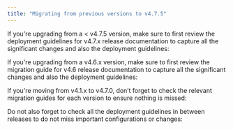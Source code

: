 ```yaml
---
title: "Migrating from previous versions to v4.7.5"
---
```


<Card title="Upgrading from an older version?" icon="question">
  
</Card>

If you're upgrading from a < v4.7.5 version, make sure to first review the deployment guidelines for v4.7.x release documentation to capture all the significant changes and also the deployment guidelines:

<Card title="Deployment guidelines v4.7.4" icon="link" href="../v4.7.4-may-2025/deployment-guidelines-v4.7.4">
  
</Card>

<Card title="Deployment guidelines v4.7.3" icon="link" href="../v4.7.3-april-2025/deployment-guidelines-v4.7.3">
  
</Card>

<Card title="Deployment guidelines v4.7.2" icon="link" href="../v4.7.2-march-2025/deployment-guidelines-v4.7.2">
  
</Card>

<Card title="Deployment guidelines v4.7.1" icon="link" href="../v4.7.1-february-2025/deployment-guidelines-v4.7.1">
  
</Card>

<Card title="Deployment guidelines v4.7.0" icon="link" href="../v4.7.0-february-2025/deployment-guidelines-v4.7.0">
  
</Card>

If you're upgrading from a v4.6.x version, make sure to first review the migration guide for v4.6 release documentation to capture all the significant changes and also the deployment guidelines:

<Card title="Deployment guidelines v4.6.0" icon="link" href="../v4.6.0-january-2025/deployment-guidelines-v4.6.0">
  
</Card>

<Card title="Deployment guidelines v4.6.1" icon="link" href="../v4.6.1-february-2025/deployment-guidelines-v4.6.1">
  
</Card>

If you're moving from v4.1.x to v4.7.0, don’t forget to check the relevant migration guides for each version to ensure nothing is missed:

<Card title="Migrating from v4.1.x to v4.6.0" icon="link" href="../v4.6.0-january-2025/migrating-from-v4.1.x-to-v4.6.0/">
  
</Card>

<Card title="Migrating from v4.1 to v4.1.1" icon="link" href="../v4.1.1-june-2024/migrating-from-previous-to-v4.1.1">
  
</Card>

Do not also forget to check all the deployment guidelines in between releases to do not miss important configurations or changes:

<Card title="Deployment guidelines v4.1.2" icon="link" href="../v4.1.2-june-2024/deployment-guidelines-v4.1.2">
  
</Card>

<Card title="Deployment guidelines v4.1.3" icon="link" href="../v4.1.3-august-2024/deployment-guidelines-v4.1.3">
  
</Card>

<Card title="Deployment guidelines v4.1.4" icon="link" href="../v4.1.4-september-2024/deployment-guidelines-v4.1.4">
  
</Card>

<Card title="Deployment guidelines v4.1.5" icon="link" href="../v4.1.5-september-2024/deployment-guidelines-v4.1.5">
  
</Card>